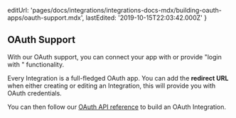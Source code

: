 
  editUrl:
    'pages/docs/integrations/integrations-docs-mdx/building-oauth-apps/oauth-support.mdx',
  lastEdited: '2019-10-15T22:03:42.000Z'
}

## OAuth Support

With our OAuth support, you can connect your app with <OrgName /> or provide "login with <OrgName />" functionality.

Every <OrgName /> Integration is a full-fledged OAuth app. You can add the **redirect URL** when either creating or editing an Integration, this will provide you with OAuth credentials.

You can then follow our [OAuth API reference](/docs/api#endpoints/oauth2) to build an OAuth Integration.
